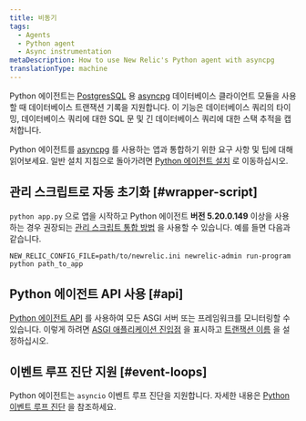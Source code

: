 ```yaml
---
title: 비동기
tags:
  - Agents
  - Python agent
  - Async instrumentation
metaDescription: How to use New Relic's Python agent with asyncpg
translationType: machine
---
```


Python 에이전트는 [PostgresSQL](https://www.postgresql.org/) 용 [asyncpg](https://pypi.org/project/asyncpg/) 데이터베이스 클라이언트 모듈을 사용할 때 데이터베이스 트랜잭션 기록을 지원합니다. 이 기능은 데이터베이스 쿼리의 타이밍, 데이터베이스 쿼리에 대한 SQL 문 및 긴 데이터베이스 쿼리에 대한 스택 추적을 캡처합니다.

Python 에이전트를 [asyncpg](https://pypi.org/project/asyncpg/) 를 사용하는 앱과 통합하기 위한 요구 사항 및 팁에 대해 읽어보세요. 일반 설치 지침으로 돌아가려면 [Python 에이전트 설치](/docs/agents/python-agent/installation-configuration/python-agent-installation) 로 이동하십시오.

## 관리 스크립트로 자동 초기화 [#wrapper-script]

`python app.py` 으로 앱을 시작하고 Python 에이전트 **버전 5.20.0.149** 이상을 사용하는 경우 권장되는 [관리 스크립트 통합 방법](/docs/agents/python-agent/installation-configuration/python-agent-installation#integration) 을 사용할 수 있습니다. 예를 들면 다음과 같습니다.

```
NEW_RELIC_CONFIG_FILE=path/to/newrelic.ini newrelic-admin run-program python path_to_app
```

## Python 에이전트 API 사용 [#api]

[Python 에이전트 API](/docs/agents/python-agent/python-agent-api) 를 사용하여 모든 ASGI 서버 또는 프레임워크를 모니터링할 수 있습니다. 이렇게 하려면 [ASGI 애플리케이션 진입점](/docs/agents/python-agent/python-agent-api/asgiapplication-python-agent-api) 을 표시하고 [트랜잭션 이름](/docs/agents/python-agent/python-agent-api/settransactionname-python-agent-api) 을 설정하십시오.

## 이벤트 루프 진단 지원 [#event-loops]

Python 에이전트는 `asyncio` 이벤트 루프 진단을 지원합니다. 자세한 내용은 [Python 이벤트 루프 진단](/docs/agents/python-agent/supported-features/python-event-loop-diagnostics) 을 참조하세요.